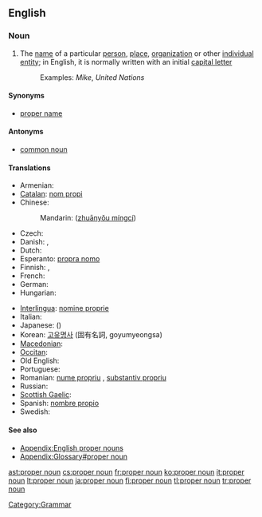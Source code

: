 ==English==
{{wikipedia}}

===Noun===
{{en-noun|sg=[[proper]] [[noun]]}}

# The [[name]] of a particular [[person]], [[place]], [[organization]] or other [[individual]] [[entity]]; in English, it is normally written with an initial [[capital letter]]
#: Examples: ''Mike'', ''United Nations''

====Synonyms====
* [[proper name]]

====Antonyms====
* [[common noun]]

====Translations====
{{trans-top|The name of a particular person, place, organization or other individual entity}}
* Armenian: {{t-|hy|հատուկ անուն|tr=hatuk anun|xs=Armenian}}
* [[Catalan]]: [[nom propi]]
* Chinese:
*: Mandarin: {{zh-ts|專有名詞|专有名词}} ([[zhuānyǒu míngcí]])
* Czech: {{t-|cs|vlastní jméno|n}}
* Danish: {{t+|da|proprium}}, {{t|da|egennavn}}
* Dutch: {{t+|nl|eigennaam|m}}
* Esperanto: [[propra nomo]]
* Finnish: {{t+|fi|erisnimi}}, {{t+|fi|propri}}
* French: {{t+|fr|nom propre}}
* German: {{t+|de|Eigenname|m}}
* Hungarian: {{t+|hu|tulajdonnév}}
{{trans-mid}}
* [[Interlingua]]: [[nomine proprie]]
* Italian: {{t+|it|nome proprio}}
* Japanese: {{t+|ja|固有名詞|tr=koyūmeishi|sc=Jpan}}({{Jpan|こゆうめいし}})
* Korean: [[고유명사]] (固有名詞, goyumyeongsa)
* [[Macedonian]]: {{t|mk|лична именка|f|tr=líčna ímenka|xs=Macedonian}}
* [[Occitan]]: {{t-|oc|nom pròpri|m|xs=Occitan}}
* Old English: {{t-|ang|agen nama|m|alt=āgen nama|xs=Old English}}
* Portuguese: {{t|pt|substantivo próprio|m}}
* Romanian: [[nume propriu]] {{n}}, [[substantiv propriu]] {{n}}
* Russian: {{t|ru|имя собственное|n|tr=ím'a sóbstv'ennoje|sc=Cyrl}}
* [[Scottish Gaelic]]: {{t-|gd|ainmear sònrachaidh|m|xs=Scottish Gaelic}}
* Spanish: [[nombre propio]]
* Swedish: {{t+|sv|egennamn}}
{{trans-bottom}}

====See also====
* [[Appendix:English proper nouns]]
* [[Appendix:Glossary#proper noun]]

[[Category:Grammar]]

[[ast:proper noun]]
[[cs:proper noun]]
[[fr:proper noun]]
[[ko:proper noun]]
[[it:proper noun]]
[[lt:proper noun]]
[[ja:proper noun]]
[[fi:proper noun]]
[[tl:proper noun]]
[[tr:proper noun]]
